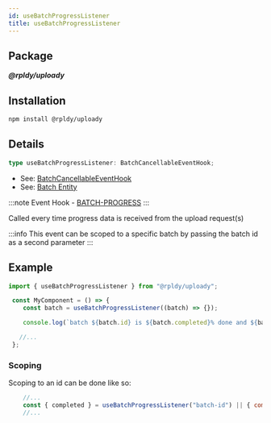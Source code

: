 ```yaml
---
id: useBatchProgressListener
title: useBatchProgressListener
---
```


## Package

**_@rpldy/uploady_**

## Installation

```bash npm2yarn
npm install @rpldy/uploady
```

## Details

```typescript
type useBatchProgressListener: BatchCancellableEventHook;
```

- See: [BatchCancellableEventHook](../types#batchcancellableeventhook)
- See: [Batch Entity](../entities#batch)

:::note
Event Hook - [BATCH-PROGRESS](../events#batchProgress)
:::

Called every time progress data is received from the upload request(s)

:::info
This event can be scoped to a specific batch by passing the batch id as a second parameter
:::


## Example

```javascript
import { useBatchProgressListener } from "@rpldy/uploady";

 const MyComponent = () => {
    const batch = useBatchProgressListener((batch) => {});

    console.log(`batch ${batch.id} is ${batch.completed}% done and ${batch.loaded} bytes uploaded`)

   //...
 };
```

### Scoping

Scoping to an id can be done like so:

```javascript
    //...
    const { completed } = useBatchProgressListener("batch-id") || { completed: 0 };
    //...
```
